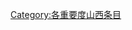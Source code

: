 {{empty category}}

{{catmore1|[[Wikipedia:山西专题|Wikipedia:山西专题]]}}
{{Articles by Importance| topic=山西 | importance= }}
{{Articles by Quality|topic=山西}}
{{CategoryTOC}}

[[Category:各重要度山西条目|Category:各重要度山西条目]]